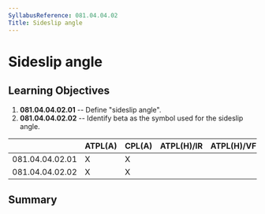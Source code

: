 ```yaml
---
SyllabusReference: 081.04.04.02
Title: Sideslip angle
---
```


# Sideslip angle

## Learning Objectives

1.  **081.04.04.02.01** -- Define "sideslip angle".
2.  **081.04.04.02.02** -- Identify beta as the symbol used for the sideslip
    angle.

|                 | ATPL(A) | CPL(A) | ATPL(H)/IR | ATPL(H)/VFR | CPL(H) | IR  | CBIR(A) |
| --------------- | ------- | ------ | ---------- | ----------- | ------ | --- | ------- |
| 081.04.04.02.01 | X       | X      |            |             |        |     |         |
| 081.04.04.02.02 | X       | X      |            |             |        |     |         |

## Summary
